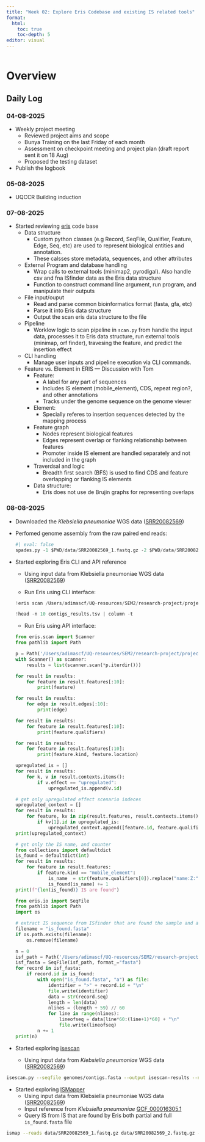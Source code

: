 ```yaml
---
title: "Week 02: Explore Eris Codebase and existing IS related tools"
format:
  html: 
    toc: true
    toc-depth: 5
editor: visual
---
```


```python

```

# Overview

## Daily Log

### 04-08-2025

-   Weekly project meeting
    -   Reviewed project aims and scope
    -   Bunya Training on the last Friday of each month
    -   Assessment on checkpoint meeting and project plan (draft report sent it on 18 Aug)
    -   Proposed the testing dataset
-   Publish the logbook

### 05-08-2025

-   UQCCR Building induction

### 07-08-2025

-   Started reviewing [eris](https://github.com/tomdstanton/eris) code base
    -   Data structure
        -   Custom python classes (e.g Record, SeqFile, Qualifier, Feature, Edge, Seq, etc) are used to represent biological entities and annotation.
        -   These calsses store metadata, sequences, and other attributes
    -   External Program and database handling
        -   Wrap calls to external tools (minimap2, pyrodigal). Also handle csv and fna ISfinder data as the Eris data structure
        -   Function to construct command line argument, run program, and manipulate their outputs
    -   File input/ouput
        -   Read and parse common bioinformatics format (fasta, gfa, etc)
        -   Parse it into Eris data structure
        -   Output the scan eris data structure to the file
    -   Pipeline
        -   Worklow logic to scan pipeline in `scan.py` from handle the input data, processes it to Eris data structure, run external tools (minimap, orf finder), travesing the feature, and predict the insertion effect
    -   CLI handling
        -   Manage user inputs and pipeline execution via CLI commands.
    -   Feature vs. Element in ERIS — Discussion with Tom
        -   Feature:
            -   A label for any part of sequences
            -   Includes IS element (mobile_element), CDS, repeat region?, and other annotations
            -   Tracks under the genome sequence on the genome viewer
        -   Element:
            -   Specially referes to insertion sequences detected by the mapping process
        -   Feature graph
            -   Nodes represent biological features
            -   Edges represent overlap or flanking relationship between features
            -   Promoter inside IS element are handled separately and not included in the graph
        -   Traverdsal and logic
            -   Breadth first search (BFS) is used to find CDS and feature overlapping or flanking IS elements
        -   Data structure:
            -   Eris does not use de Brujin graphs for representing overlaps

### 08-08-2025

-   Downloaded the *Klebsiella pneumoniae* WGS data ([SRR20082569](https://www.ebi.ac.uk/ena/browser/view/SRR20082569))

-   Perfomed genome assembly from the raw paired end reads:

    ```python
    #| eval: false
    spades.py -1 $PWD/data/SRR20082569_1.fastq.gz -2 $PWD/data/SRR20082569_1.fastq.gz -o $PWD/outputs
    ```

-   Started exploring Eris CLI and API reference

    -   Using input data from Klebsiella pneumoniae WGS data ([SRR20082569](https://www.ebi.ac.uk/ena/browser/view/SRR20082569))

    -   Run Eris using CLI interface:

    ```python
    !eris scan /Users/adimascf/UQ-resources/SEM2/research-project/project-scratch/outputs/genomes/* > contigs_results.tsv

    !head -n 10 contigs_results.tsv | column -t
    ```

    -   Run Eris using API interface:

    ```python
    from eris.scan import Scanner
    from pathlib import Path

    p = Path('/Users/adimascf/UQ-resources/SEM2/research-project/project-scratch/outputs/genomes/')
    with Scanner() as scanner:
        results = list(scanner.scan(*p.iterdir()))
    ```

    ```python
    for result in results:
        for feature in result.features[:10]:
            print(feature)
    ```

    ```python
    for result in results:
        for edge in result.edges[:10]:
            print(edge)
    ```

    ```python
    for result in results:
        for feature in result.features[:10]:
            print(feature.qualifiers)
    ```

    ```python
    for result in results:
        for feature in result.features[:10]:
            print(feature.kind, feature.location)
    ```

    ```python
    upregulated_is = []
    for result in results:
        for k, v in result.contexts.items():
            if v.effect == "upregulated":
                upregulated_is.append(v.id)
    ```

    ```python
    # get only upregulated effect scenario indeces
    upregulated_context = []
    for result in results:
        for feature, kv in zip(result.features, result.contexts.items()):
            if kv[1].id in upregulated_is:
                upregulated_context.append([feature.id, feature.qualifiers, kv[1]])
    print(upregulated_context)
    ```

    ```python
    # get only the IS name, and counter
    from collections import defaultdict
    is_found = defaultdict(int)
    for result in results:
        for feature in result.features:
            if feature.kind == "mobile_element":
                is_name  = str(feature.qualifiers[0]).replace("name:Z:", "")
                is_found[is_name] += 1
    print(f"{len(is_found)} IS are found")
    ```

    ```python
    from eris.io import SeqFile
    from pathlib import Path
    import os

    # extract IS sequence from ISfinder that are found the sample and and write into fasta file
    filename = "is_found.fasta"
    if os.path.exists(filename):
        os.remove(filename)

    n = 0
    isf_path = Path('/Users/adimascf/UQ-resources/SEM2/research-project/eris/src/eris/data/IS.fna')
    isf_fasta = SeqFile(isf_path, format_="fasta")
    for record in isf_fasta:
        if record.id in is_found:
            with open("is_found.fasta", "a") as file:
                identifier = ">" + record.id + "\n"
                file.write(identifier)
                data = str(record.seq)
                length = len(data)
                nlines = (length + 59) // 60
                for line in range(nlines):
                    lineofseq = data[line*60:(line+1)*60] + "\n"
                    file.write(lineofseq)
            n += 1
    print(n)

    ```

-   Started exploring [isescan](https://github.com/xiezhq/ISEScan)

    -   Using input data from *Klebsiella pneumoniae* WGS data ([SRR20082569](https://www.ebi.ac.uk/ena/browser/view/SRR20082569))

```bash
isescan.py --seqfile genomes/contigs.fasta --output isescan-results --nthread 2
```

-   Started exploring [ISMapper](https://github.com/jhawkey/IS_mapper)
    -   Using input data from Klebsiella pneumoniae WGS data ([SRR20082569](https://www.ebi.ac.uk/ena/browser/view/SRR20082569))
    -   Input reference from *Klebsiella pneumoniae* [GCF_000016305.1](https://www.ncbi.nlm.nih.gov/datasets/genome/GCF_000016305.1/)
    -   Query IS from IS that are found by Eris both partial and full `is_found.fasta` file

```bash
ismap --reads data/SRR20082569_1.fastq.gz data/SRR20082569_2.fastq.gz --queries ../logbook/weekly-logs/is_found.fasta --reference data/GCF_000016305.1_ASM1630v1_genomic.gbff --output_dir ismapper-results/
```